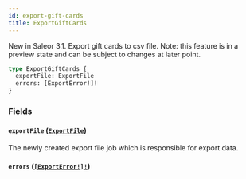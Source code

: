 ```yaml
---
id: export-gift-cards
title: ExportGiftCards
---
```


New in Saleor 3.1. Export gift cards to csv file. Note: this feature is in a preview state and can be subject to changes at later point.

```graphql
type ExportGiftCards {
  exportFile: ExportFile
  errors: [ExportError!]!
}
```

### Fields

#### `exportFile` ([`ExportFile`](../../../developer/api-reference/objects/export-file))

The newly created export file job which is responsible for export data.

#### `errors` ([`[ExportError!]!`](../../../developer/api-reference/objects/export-error))
